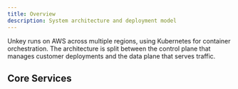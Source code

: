 ```yaml
---
title: Overview
description: System architecture and deployment model
---
```



Unkey runs on AWS across multiple regions, using Kubernetes for container orchestration. The architecture is split between the control plane that manages customer deployments and the data plane that serves traffic.

## Core Services

<Cards>
  <Card 
    title="Control Plane (Ctrl)" 
    description="Orchestrates deployments, builds containers via Depot, provisions TLS certificates, and configures routing using durable Restate workflows"
    href="./services/ctrl"
  />
  <Card 
    title="Krane" 
    description="Kubernetes deployment abstraction that manages StatefulSets across multiple clusters and regions without replicating control plane logic"
    href="./services/krane"
  />
  <Card 
    title="API" 
    description="Handles key verification, analytics queries, and management operations in Go. Deployed to multiple AWS regions behind Global Accelerator"
    href="./services/api/config"
  />
  <Card 
    title="Gateway (GW)" 
    description="Routes traffic to customer deployments by querying the partition database, terminating TLS, and proxying requests to Kubernetes pods"
    href="./services/gateway"
  />
  <Card 
    title="ClickHouse" 
    description="Stores analytics events for key verification logs, API usage metrics, and audit trails with automatic scaling and replication"
    href="./services/clickhouse"
  />
  <Card 
    title="Vault" 
    description="Encrypts sensitive data using envelope encryption with AWS KMS, decrypting on demand without storing plaintext secrets"
    href="./services/vault"
  />
</Cards>

